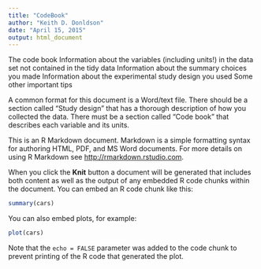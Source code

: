 ```yaml
---
title: "CodeBook"
author: "Keith D. Donldson"
date: "April 15, 2015"
output: html_document
---
```


The code book
Information about the variables (including units!) in the data set not contained in the tidy data
Information about the summary choices you made
Information about the experimental study design you used
Some other important tips

A common format for this document is a Word/text file.
There should be a section called "Study design" that has a thorough description of how you collected the data.
There must be a section called "Code book" that describes each variable and its units.






This is an R Markdown document. Markdown is a simple formatting syntax for authoring HTML, PDF, and MS Word documents. For more details on using R Markdown see <http://rmarkdown.rstudio.com>.

When you click the **Knit** button a document will be generated that includes both content as well as the output of any embedded R code chunks within the document. You can embed an R code chunk like this:

```r
summary(cars)
```

You can also embed plots, for example:

```r
plot(cars)
```

Note that the `echo = FALSE` parameter was added to the code chunk to prevent printing of the R code that generated the plot.

